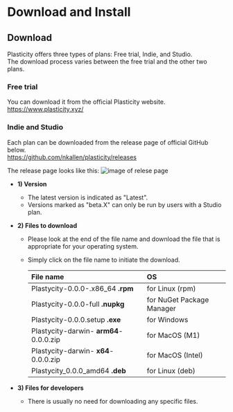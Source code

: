  # Download and Install

## Download
Plasticity offers three types of plans: Free trial, Indie, and Studio. <br />
The download process varies between the free trial and the other two plans.

### Free trial
You can download it from the official Plasticity website.<br />
https://www.plasticity.xyz/

### Indie and Studio
Each plan can be downloaded from the release page of official GitHub below.<br />
https://github.com/nkallen/plasticity/releases

The release page looks like this:
![image of relese page ](./img/github-release-page.png)

- **1) Version**
   - The latest version is indicated as "Latest".
   - Versions marked as "beta.X" can only be run by users with a Studio plan.

- **2) Files to download**
   - Please look at the end of the file name and download the file that is appropriate for your operating system.
   - Simply click on the file name to initiate the download.

       | File name                         | OS                        |
       | :-------------------------------- | :------------------------ |
       | Plastycity-0.0.0-.x86_64 **.rpm**      | for Linux (rpm)           |
       | Plastycity-0.0.0-full **.nupkg**       | for NuGet Package Manager |
       | Plastycity-0.0.0.setup **.exe**        | for Windows               |
       | Plastycity-darwin- **arm64**-0.0.0.zip | for MacOS (M1)            |
       | Plastycity-darwin- **x64**-0.0.0.zip   | for MacOS (Intel)         |
       | Plastycity_0.0.0_amd64 **.deb**        | for Linux (deb)           |

- **3) Files for developers**
   - There is usually no need for downloading any specific files.
